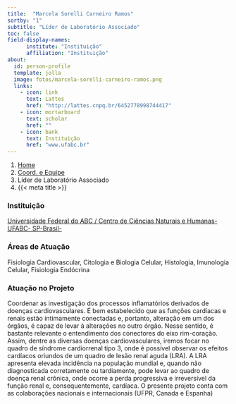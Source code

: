 ```yaml
---
title:  "Marcela Sorelli Carneiro Ramos"
sortby: "1"
subtitle: "Líder de Laboratório Associado"
toc: false
field-display-names:
      institute: "Instituição"
      affiliation: "Instituição"
about:
  id: person-profile
  template: jolla
  image: fotos/marcela-sorelli-carneiro-ramos.png
  links:
    - icon: link
      text: Lattes
      href: "http://lattes.cnpq.br/6452778998744417"
    - icon: mortarboard
      text: scholar
      href: ""
    - icon: bank
      text: Instituição
      href: "www.ufabc.br"
---
```


```{=html}
<nav aria-label="breadcrumb">
  <ol class="breadcrumb">
    <li class="breadcrumb-item"><a href="../../index.html">Home</a></li>
    <li class="breadcrumb-item"><a href="../coord-equipe.html">Coord. e Equipe</a></li>
    <li class="breadcrumb-item active">Líder de Laboratório Associado</li>
    <li class="breadcrumb-item active" aria-current="page">{{< meta title >}}</li>
  </ol>
</nav>
```
:::{#person-profile}
:::

### Instituição

[Universidade Federal do ABC / Centro de Ciências Naturais e Humanas-UFABC- SP-Brasil-](www.ufabc.br)

### Áreas de Atuação

Fisiologia Cardiovascular, Citologia e Biologia Celular, Histologia, Imunologia Celular, Fisiologia Endócrina

### Atuação no Projeto

Coordenar as investigação dos processos inflamatórios derivados de doenças cardiovasculares. É bem estabelecido que as funções cardíacas e renais estão intimamente conectadas e, portanto, alteração em um dos órgãos, é capaz de levar à alterações no outro órgão. Nesse sentido, é bastante relevante o entendimento dos conectores do eixo rim-coração. Assim, dentre as diversas doenças cardiovasculares, iremos focar no quadro de síndrome cardiorrenal tipo 3, onde é possível observar os efeitos cardíacos oriundos de um quadro de lesão renal aguda (LRA). A LRA apresenta elevada incidência na população mundial e, quando não diagnosticada corretamente ou tardiamente, pode levar ao quadro de doença renal crônica, onde ocorre a perda progressiva e irreversível da função renal e, consequentemente, cardíaca. O presente projeto conta com as colaborações nacionais e internacionais (UFPR, Canada e Espanha)

